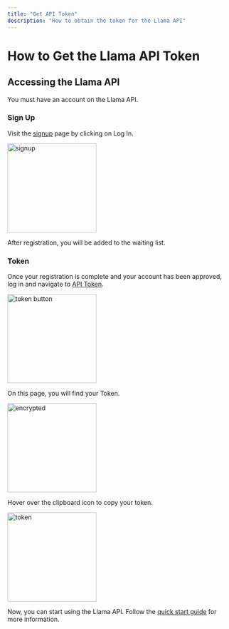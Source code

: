 ```yaml
---
title: "Get API Token"
description: "How to obtain the token for the Llama API"
---
```


# How to Get the Llama API Token

## Accessing the Llama API

You must have an account on the Llama API.

### Sign Up

Visit the [signup](https://www.llama-api.com) page by clicking on Log In.

<img height="200" src="/images/signup-screen.png" alt="signup" />

After registration, you will be added to the waiting list.

### Token

Once your registration is complete and your account has been approved, log in and navigate to [API Token](https://www.llama-api.com/account/api-token).

<img height="200" src="/images/login.png" alt="token button" />

On this page, you will find your Token.

<img height="200" src="/images/encrypted-token.png" alt="encrypted" />

Hover over the clipboard icon to copy your token.

<img height="200" src="/images/token-api.png" alt="token" />

Now, you can start using the Llama API. Follow the [quick start guide](/quickstart) for more information.
